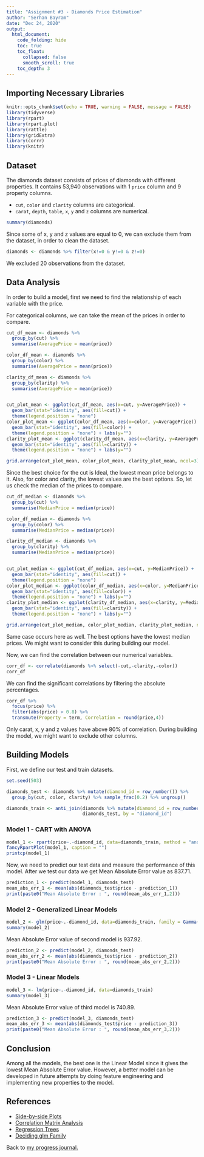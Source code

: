 ```yaml
---
title: "Assignment #3 - Diamonds Price Estimation"
author: "Serhan Bayram"
date: "Dec 24, 2020"
output: 
  html_document:
    code_folding: hide
    toc: true
    toc_float: 
      collapsed: false
      smooth_scroll: true
    toc_depth: 3
---
```


## Importing Necessary Libraries

```r
knitr::opts_chunk$set(echo = TRUE, warning = FALSE, message = FALSE)
library(tidyverse)
library(rpart)
library(rpart.plot)
library(rattle)
library(gridExtra)
library(corrr)
library(knitr)
```

## Dataset

The diamonds dataset consists of prices of diamonds with different properties.
It contains 53,940 observations with 1 `price` column and 9 property columns.

+ `cut`, `color` and `clarity` columns are categorical.
+ `carat`, `depth`, `table`, `x`, `y` and `z` columns are numerical.

```r
summary(diamonds)
```

Since some of x, y and z values are equal to 0, we can exclude them from the dataset, in order to clean the dataset.

```r
diamonds <- diamonds %>% filter(x!=0 & y!=0 & z!=0)
```

We excluded 20 observations from the dataset.

## Data Analysis

In order to build a model, first we need to find the relationship of each variable with the price.

For categorical columns, we can take the mean of the prices in order to compare.

```r

cut_df_mean <- diamonds %>%
  group_by(cut) %>%
  summarise(AveragePrice = mean(price))

color_df_mean <- diamonds %>%
  group_by(color) %>%
  summarise(AveragePrice = mean(price))

clarity_df_mean <- diamonds %>%
  group_by(clarity) %>%
  summarise(AveragePrice = mean(price))


cut_plot_mean <- ggplot(cut_df_mean, aes(x=cut, y=AveragePrice)) + 
  geom_bar(stat="identity", aes(fill=cut)) +
  theme(legend.position = "none")
color_plot_mean <- ggplot(color_df_mean, aes(x=color, y=AveragePrice)) + 
  geom_bar(stat="identity", aes(fill=color)) +
  theme(legend.position = "none") + labs(y="")
clarity_plot_mean <- ggplot(clarity_df_mean, aes(x=clarity, y=AveragePrice)) + 
  geom_bar(stat="identity", aes(fill=clarity)) +
  theme(legend.position = "none") + labs(y="")

grid.arrange(cut_plot_mean, color_plot_mean, clarity_plot_mean, ncol=3)
```

Since the best choice for the cut is Ideal, the lowest mean price belongs to it. Also, for color and clarity, the lowest values are the best options. So, let us check the median of the prices to compare.

```r

cut_df_median <- diamonds %>%
  group_by(cut) %>%
  summarise(MedianPrice = median(price))

color_df_median <- diamonds %>%
  group_by(color) %>%
  summarise(MedianPrice = median(price))

clarity_df_median <- diamonds %>%
  group_by(clarity) %>%
  summarise(MedianPrice = median(price))


cut_plot_median <- ggplot(cut_df_median, aes(x=cut, y=MedianPrice)) + 
  geom_bar(stat="identity", aes(fill=cut)) +
  theme(legend.position = "none")
color_plot_median <- ggplot(color_df_median, aes(x=color, y=MedianPrice)) + 
  geom_bar(stat="identity", aes(fill=color)) +
  theme(legend.position = "none") + labs(y="")
clarity_plot_median <- ggplot(clarity_df_median, aes(x=clarity, y=MedianPrice)) + 
  geom_bar(stat="identity", aes(fill=clarity)) +
  theme(legend.position = "none") + labs(y="")

grid.arrange(cut_plot_median, color_plot_median, clarity_plot_median, ncol=3)
```

Same case occurs here as well. The best options have the lowest median prices. We might want to consider this during building our model.

Now, we can find the correlation between our numerical variables.

```r
corr_df <- correlate(diamonds %>% select(-cut,-clarity,-color))
corr_df
```

We can find the significant correlations by filtering the absolute percentages.

```r
corr_df %>% 
  focus(price) %>%
  filter(abs(price) > 0.8) %>%
  transmute(Property = term, Correlation = round(price,4))
```

Only carat, x, y and z values have above 80% of correlation. During building the model, we might want to exclude other columns.

## Building Models

First, we define our test and train datasets.

```r
set.seed(503)

diamonds_test <- diamonds %>% mutate(diamond_id = row_number()) %>% 
  group_by(cut, color, clarity) %>% sample_frac(0.2) %>% ungroup()

diamonds_train <- anti_join(diamonds %>% mutate(diamond_id = row_number()), 
                            diamonds_test, by = "diamond_id")
```

### Model 1 - CART with ANOVA

```r
model_1 <- rpart(price~.-diamond_id, data=diamonds_train, method = "anova")
fancyRpartPlot(model_1, caption = "")
printcp(model_1)
```

Now, we need to predict our test data and measure the performance of this model.
After we test our data we get Mean Absolute Error value as 837.71.
```r
prediction_1 <- predict(model_1, diamonds_test)
mean_abs_err_1 <- mean(abs(diamonds_test$price - prediction_1))
print(paste0("Mean Absolute Error : ", round(mean_abs_err_1,2)))
```

### Model 2 - Generalized Linear Models

```r
model_2 <- glm(price~.-diamond_id, data=diamonds_train, family = Gamma(link = "identity"), start = rep(0.5, 24))
summary(model_2)
```

Mean Absolute Error value of second model is 937.92.

```r
prediction_2 <- predict(model_2, diamonds_test)
mean_abs_err_2 <- mean(abs(diamonds_test$price - prediction_2))
print(paste0("Mean Absolute Error : ", round(mean_abs_err_2,2)))
```

### Model 3 - Linear Models

```r
model_3 <- lm(price~.-diamond_id, data=diamonds_train)
summary(model_3)
```

Mean Absolute Error value of third model is 740.89.

```r
prediction_3 <- predict(model_3, diamonds_test)
mean_abs_err_3 <- mean(abs(diamonds_test$price - prediction_3))
print(paste0("Mean Absolute Error : ", round(mean_abs_err_3,2)))
```

## Conclusion

Among all the models, the best one is the Linear Model since it gives the lowest Mean Absolute Error value. However, a better model can be developed in future attempts by doing feature engineering and implementing new properties to the model.

## References

+ [Side-by-side Plots](https://stackoverflow.com/questions/1249548/side-by-side-plots-with-ggplot2)
+ [Correlation Matrix Analysis](https://www.datanovia.com/en/blog/easy-correlation-matrix-analysis-in-r-using-corrr-package/)
+ [Regression Trees](https://uc-r.github.io/regression_trees)
+ [Deciding glm Family](https://stats.stackexchange.com/questions/190763/how-to-decide-which-glm-family-to-use)

Back to [my progress journal.](https://pjournal.github.io/mef04-SBMEFBDA/)
